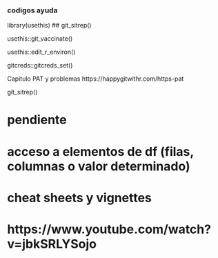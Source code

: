 ### codigos ayuda
library(usethis) ## 
git_sitrep()


usethis::git_vaccinate()

usethis::edit_r_environ()

gitcreds::gitcreds_set()


Capitulo PAT y problemas
https://happygitwithr.com/https-pat


git_sitrep()


# pendiente
# acceso a elementos de df (filas, columnas o valor determinado)
# cheat sheets y vignettes

# https://www.youtube.com/watch?v=jbkSRLYSojo
